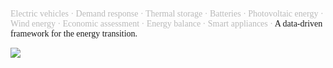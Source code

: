 <!-- More electric vehicles, heat pumps and renewable energies are excellent opportunities to achieve a more sustainable energy system, but there are also challenges ahead. As the mismatch between production and consumption of energy increases, there will be need for a data-driven framework that process the information from the different elements of the energy system. -->

<span style="font-family: 'Source Sans Pro'; color:#b9b9b9;">
Electric vehicles · Demand response · Thermal storage ·  Batteries · Photovoltaic energy · Wind energy · Economic assessment · Energy balance · Smart appliances ·
</span>
<span style="font-family: 'Source Sans Pro';"> 
A data-driven framework for the energy transition.
</span>

<span style="margin-bottom:-50px"> 
</span>


<div class="broadImage">
<img src="../../www/images/main-banner.png">
</div>

